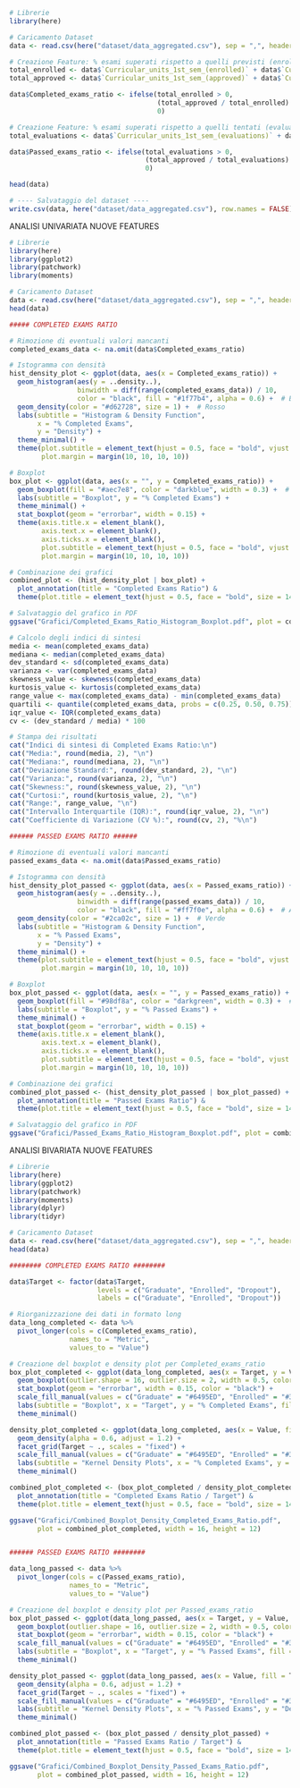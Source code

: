 ```r
# Librerie
library(here)

# Caricamento Dataset
data <- read.csv(here("dataset/data_aggregated.csv"), sep = ",", header = TRUE, check.names = FALSE)

# Creazione Feature: % esami superati rispetto a quelli previsti (enrolled)
total_enrolled <- data$`Curricular_units_1st_sem_(enrolled)` + data$`Curricular_units_2nd_sem_(enrolled)`
total_approved <- data$`Curricular_units_1st_sem_(approved)` + data$`Curricular_units_2nd_sem_(approved)`

data$Completed_exams_ratio <- ifelse(total_enrolled > 0, 
                                     (total_approved / total_enrolled) * 100, 
                                     0)

# Creazione Feature: % esami superati rispetto a quelli tentati (evaluations)
total_evaluations <- data$`Curricular_units_1st_sem_(evaluations)` + data$`Curricular_units_2nd_sem_(evaluations)`

data$Passed_exams_ratio <- ifelse(total_evaluations > 0, 
                                  (total_approved / total_evaluations) * 100, 
                                  0)

head(data)

# ---- Salvataggio del dataset ----
write.csv(data, here("dataset/data_aggregated.csv"), row.names = FALSE)
```

ANALISI UNIVARIATA NUOVE FEATURES
```r

# Librerie
library(here)
library(ggplot2)
library(patchwork)
library(moments)

# Caricamento Dataset
data <- read.csv(here("dataset/data_aggregated.csv"), sep = ",", header = TRUE, check.names = FALSE)
head(data)

##### COMPLETED EXAMS RATIO

# Rimozione di eventuali valori mancanti
completed_exams_data <- na.omit(data$Completed_exams_ratio)

# Istogramma con densità
hist_density_plot <- ggplot(data, aes(x = Completed_exams_ratio)) +
  geom_histogram(aes(y = ..density..), 
                 binwidth = diff(range(completed_exams_data)) / 10,  
                 color = "black", fill = "#1f77b4", alpha = 0.6) +  # Blu
  geom_density(color = "#d62728", size = 1) +  # Rosso
  labs(subtitle = "Histogram & Density Function",
       x = "% Completed Exams",
       y = "Density") +
  theme_minimal() +
  theme(plot.subtitle = element_text(hjust = 0.5, face = "bold", vjust = 2),
        plot.margin = margin(10, 10, 10, 10)) 

# Boxplot
box_plot <- ggplot(data, aes(x = "", y = Completed_exams_ratio)) +
  geom_boxplot(fill = "#aec7e8", color = "darkblue", width = 0.3) +  # Azzurro
  labs(subtitle = "Boxplot", y = "% Completed Exams") +
  theme_minimal() +
  stat_boxplot(geom = "errorbar", width = 0.15) +
  theme(axis.title.x = element_blank(),
        axis.text.x = element_blank(),   
        axis.ticks.x = element_blank(),
        plot.subtitle = element_text(hjust = 0.5, face = "bold", vjust = 2),
        plot.margin = margin(10, 10, 10, 10))

# Combinazione dei grafici
combined_plot <- (hist_density_plot | box_plot) + 
  plot_annotation(title = "Completed Exams Ratio") & 
  theme(plot.title = element_text(hjust = 0.5, face = "bold", size = 14))

# Salvataggio del grafico in PDF
ggsave("Grafici/Completed_Exams_Ratio_Histogram_Boxplot.pdf", plot = combined_plot, width = 16, height = 6)

# Calcolo degli indici di sintesi
media <- mean(completed_exams_data)  
mediana <- median(completed_exams_data)  
dev_standard <- sd(completed_exams_data)  
varianza <- var(completed_exams_data)  
skewness_value <- skewness(completed_exams_data)  
kurtosis_value <- kurtosis(completed_exams_data)  
range_value <- max(completed_exams_data) - min(completed_exams_data)  
quartili <- quantile(completed_exams_data, probs = c(0.25, 0.50, 0.75))
iqr_value <- IQR(completed_exams_data)  
cv <- (dev_standard / media) * 100  

# Stampa dei risultati
cat("Indici di sintesi di Completed Exams Ratio:\n")
cat("Media:", round(media, 2), "\n")
cat("Mediana:", round(mediana, 2), "\n")
cat("Deviazione Standard:", round(dev_standard, 2), "\n")
cat("Varianza:", round(varianza, 2), "\n")
cat("Skewness:", round(skewness_value, 2), "\n")
cat("Curtosi:", round(kurtosis_value, 2), "\n")
cat("Range:", range_value, "\n")
cat("Intervallo Interquartile (IQR):", round(iqr_value, 2), "\n")
cat("Coefficiente di Variazione (CV %):", round(cv, 2), "%\n")

###### PASSED EXAMS RATIO ######

# Rimozione di eventuali valori mancanti
passed_exams_data <- na.omit(data$Passed_exams_ratio)

# Istogramma con densità
hist_density_plot_passed <- ggplot(data, aes(x = Passed_exams_ratio)) +
  geom_histogram(aes(y = ..density..), 
                 binwidth = diff(range(passed_exams_data)) / 10,  
                 color = "black", fill = "#ff7f0e", alpha = 0.6) +  # Arancione
  geom_density(color = "#2ca02c", size = 1) +  # Verde
  labs(subtitle = "Histogram & Density Function",
       x = "% Passed Exams",
       y = "Density") +
  theme_minimal() +
  theme(plot.subtitle = element_text(hjust = 0.5, face = "bold", vjust = 2),
        plot.margin = margin(10, 10, 10, 10)) 

# Boxplot
box_plot_passed <- ggplot(data, aes(x = "", y = Passed_exams_ratio)) +
  geom_boxplot(fill = "#98df8a", color = "darkgreen", width = 0.3) +  # Verde chiaro
  labs(subtitle = "Boxplot", y = "% Passed Exams") +
  theme_minimal() +
  stat_boxplot(geom = "errorbar", width = 0.15) +
  theme(axis.title.x = element_blank(),
        axis.text.x = element_blank(),   
        axis.ticks.x = element_blank(),
        plot.subtitle = element_text(hjust = 0.5, face = "bold", vjust = 2),
        plot.margin = margin(10, 10, 10, 10))

# Combinazione dei grafici
combined_plot_passed <- (hist_density_plot_passed | box_plot_passed) + 
  plot_annotation(title = "Passed Exams Ratio") & 
  theme(plot.title = element_text(hjust = 0.5, face = "bold", size = 14))

# Salvataggio del grafico in PDF
ggsave("Grafici/Passed_Exams_Ratio_Histogram_Boxplot.pdf", plot = combined_plot_passed, width = 16, height = 6)

```

ANALISI BIVARIATA NUOVE FEATURES
```r
# Librerie
library(here)
library(ggplot2)
library(patchwork)
library(moments)
library(dplyr)
library(tidyr)

# Caricamento Dataset
data <- read.csv(here("dataset/data_aggregated.csv"), sep = ",", header = TRUE, check.names = FALSE)
head(data)

######## COMPLETED EXAMS RATIO ########

data$Target <- factor(data$Target, 
                      levels = c("Graduate", "Enrolled", "Dropout"), 
                      labels = c("Graduate", "Enrolled", "Dropout"))

# Riorganizzazione dei dati in formato long
data_long_completed <- data %>% 
  pivot_longer(cols = c(Completed_exams_ratio),
               names_to = "Metric", 
               values_to = "Value")

# Creazione del boxplot e density plot per Completed_exams_ratio
box_plot_completed <- ggplot(data_long_completed, aes(x = Target, y = Value, fill = Target)) +
  geom_boxplot(outlier.shape = 16, outlier.size = 2, width = 0.5, color = "black") +
  stat_boxplot(geom = "errorbar", width = 0.15, color = "black") +
  scale_fill_manual(values = c("Graduate" = "#6495ED", "Enrolled" = "#32CD32", "Dropout" = "#FF6A6A")) +  
  labs(subtitle = "Boxplot", x = "Target", y = "% Completed Exams", fill = "Target") +
  theme_minimal()

density_plot_completed <- ggplot(data_long_completed, aes(x = Value, fill = Target, y = ..density..)) +
  geom_density(alpha = 0.6, adjust = 1.2) +
  facet_grid(Target ~ ., scales = "fixed") +  
  scale_fill_manual(values = c("Graduate" = "#6495ED", "Enrolled" = "#32CD32", "Dropout" = "#FF6A6A")) +  
  labs(subtitle = "Kernel Density Plots", x = "% Completed Exams", y = "Density") +
  theme_minimal()

combined_plot_completed <- (box_plot_completed / density_plot_completed) +
  plot_annotation(title = "Completed Exams Ratio / Target") &
  theme(plot.title = element_text(hjust = 0.5, face = "bold", size = 14))

ggsave("Grafici/Combined_Boxplot_Density_Completed_Exams_Ratio.pdf", 
       plot = combined_plot_completed, width = 16, height = 12)


###### PASSED EXAMS RATIO ########

data_long_passed <- data %>% 
  pivot_longer(cols = c(Passed_exams_ratio),
               names_to = "Metric", 
               values_to = "Value")

# Creazione del boxplot e density plot per Passed_exams_ratio
box_plot_passed <- ggplot(data_long_passed, aes(x = Target, y = Value, fill = Target)) +
  geom_boxplot(outlier.shape = 16, outlier.size = 2, width = 0.5, color = "black") +
  stat_boxplot(geom = "errorbar", width = 0.15, color = "black") +
  scale_fill_manual(values = c("Graduate" = "#6495ED", "Enrolled" = "#32CD32", "Dropout" = "#FF6A6A")) +  
  labs(subtitle = "Boxplot", x = "Target", y = "% Passed Exams", fill = "Target") +
  theme_minimal()

density_plot_passed <- ggplot(data_long_passed, aes(x = Value, fill = Target, y = ..density..)) +
  geom_density(alpha = 0.6, adjust = 1.2) +
  facet_grid(Target ~ ., scales = "fixed") +  
  scale_fill_manual(values = c("Graduate" = "#6495ED", "Enrolled" = "#32CD32", "Dropout" = "#FF6A6A")) +  
  labs(subtitle = "Kernel Density Plots", x = "% Passed Exams", y = "Density") +
  theme_minimal()

combined_plot_passed <- (box_plot_passed / density_plot_passed) +
  plot_annotation(title = "Passed Exams Ratio / Target") &
  theme(plot.title = element_text(hjust = 0.5, face = "bold", size = 14))

ggsave("Grafici/Combined_Boxplot_Density_Passed_Exams_Ratio.pdf", 
       plot = combined_plot_passed, width = 16, height = 12)

```


